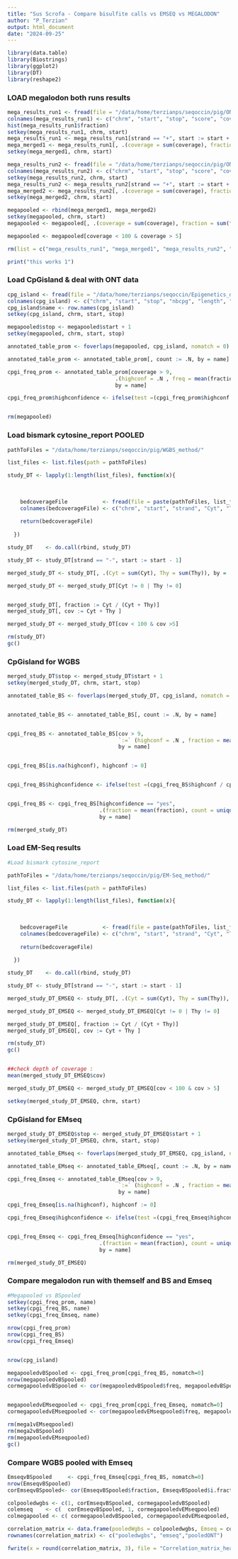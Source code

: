 ---
title: "Sus Scrofa - Compare bisulfite calls vs EMSEQ vs MEGALODON"
author: "P_Terzian"
output: html_document
date: "2024-09-25"
---


```{r, include=FALSE}
library(data.table)
library(Biostrings)
library(ggplot2)
library(DT)
library(reshape2)

```


### LOAD megalodon both runs results
```{r}
mega_results_run1 <- fread(file = "/data/home/terzianps/seqoccin/pig/ONT_method/Seqoccin.Pig.ONT.PAD93746.modified_bases.5mC.bed", stringsAsFactors = FALSE)
colnames(mega_results_run1) <- c("chrm", "start", "stop", "score", "coverage", "strand", "start2", "stop2", "Idonknow", "coverage", "fraction")
hist(mega_results_run1$fraction)
setkey(mega_results_run1, chrm, start)
mega_results_run1 <- mega_results_run1[strand == "+", start := start + 1]
mega_merged1 <- mega_results_run1[, .(coverage = sum(coverage), fraction = sum(fraction) / length(fraction)), by = .(chrm, start)]
setkey(mega_merged1, chrm, start)

mega_results_run2 <- fread(file = "/data/home/terzianps/seqoccin/pig/ONT_method/Seqoccin.Pig.ONT.PAE20806.modified_bases.5mC.bed", stringsAsFactors = FALSE)
colnames(mega_results_run2) <- c("chrm", "start", "stop", "score", "coverage", "strand", "start2", "stop2", "Idonknow", "coverage", "fraction")
setkey(mega_results_run2, chrm, start)
mega_results_run2 <- mega_results_run2[strand == "+", start := start + 1]
mega_merged2 <- mega_results_run2[, .(coverage = sum(coverage), fraction = sum(fraction) / length(fraction)), by = .(chrm, start)]
setkey(mega_merged2, chrm, start)

megapooled <- rbind(mega_merged1, mega_merged2)
setkey(megapooled, chrm, start)
megapooled <- megapooled[, .(coverage = sum(coverage), fraction = sum(fraction) / length(fraction)), by = .(chrm, start)]

megapooled <- megapooled[coverage < 100 & coverage > 5]

rm(list = c("mega_results_run1", "mega_merged1", "mega_results_run2", "mega_merged2"))

print("this works 1")
```


### Load CpGisland & deal with ONT data
```{r}
cpg_island <- fread(file = "/data/home/terzianps/seqoccin/Epigenetics_data_paper/R_script/sus_scrofa/sus_scrofa_tech_correlation/GCF_000003025.6_Sscrofa11.1.cpgIslandExtUnmasked.genbank.bed", sep="\t")
colnames(cpg_island) <- c("chrm", "start", "stop", "nbcpg", "length", "cpgNum", "gcNum", "perCpg", "perGc", "obsExp")
cpg_island$name <- row.names(cpg_island)
setkey(cpg_island, chrm, start, stop)

megapooled$stop <- megapooled$start + 1
setkey(megapooled, chrm, start, stop)

annotated_table_prom <- foverlaps(megapooled, cpg_island, nomatch = 0)

annotated_table_prom <- annotated_table_prom[, count := .N, by = name]

cpgi_freq_prom <- annotated_table_prom[coverage > 9,
                                  .(highconf = .N , freq = mean(fraction), count = unique(count)),
                                  by = name]

cpgi_freq_prom$highconfidence <- ifelse(test =(cpgi_freq_prom$highconf / cpgi_freq_prom$count) >= 0.4, yes = "yes", "no")


rm(megapooled)
```



### Load bismark cytosine_report POOLED
```{r}
pathToFiles = "/data/home/terzianps/seqoccin/pig/WGBS_method/"

list_files <- list.files(path = pathToFiles)

study_DT <- lapply(1:length(list_files), function(x){
    
    
  
    bedcoverageFile           <- fread(file = paste(pathToFiles, list_files[x], sep=""))
    colnames(bedcoverageFile) <- c("chrm", "start", "strand", "Cyt", "Thy", "di_context", "tri_context")
    
    return(bedcoverageFile)
    
  })

study_DT    <- do.call(rbind, study_DT)

study_DT <- study_DT[strand == "-", start := start - 1]

merged_study_DT <- study_DT[, .(Cyt = sum(Cyt), Thy = sum(Thy)), by = .(chrm, start)]

merged_study_DT <- merged_study_DT[Cyt != 0 | Thy != 0]


merged_study_DT[, fraction := Cyt / (Cyt + Thy)]
merged_study_DT[, cov := Cyt + Thy ]

merged_study_DT <- merged_study_DT[cov < 100 & cov >5]

rm(study_DT)
gc()

```


### CpGisland for WGBS 
```{r}

merged_study_DT$stop <- merged_study_DT$start + 1
setkey(merged_study_DT, chrm, start, stop)

annotated_table_BS <- foverlaps(merged_study_DT, cpg_island, nomatch = 0)


annotated_table_BS <- annotated_table_BS[, count := .N, by = name]


cpgi_freq_BS <- annotated_table_BS[cov > 9,
                                   `:=` (highconf = .N , fraction = mean(fraction), count = unique(count)),
                                   by = name]


cpgi_freq_BS[is.na(highconf), highconf := 0]


cpgi_freq_BS$highconfidence <- ifelse(test =(cpgi_freq_BS$highconf / cpgi_freq_BS$count) >= 0.4, yes = "yes", "no")


cpgi_freq_BS <- cpgi_freq_BS[highconfidence == "yes",
                             .(fraction = mean(fraction), count = unique(count)),
                             by = name]

rm(merged_study_DT)
```

### Load EM-Seq results
```{r}
#Load bismark cytosine_report

pathToFiles = "/data/home/terzianps/seqoccin/pig/EM-Seq_method/"

list_files <- list.files(path = pathToFiles)

study_DT <- lapply(1:length(list_files), function(x){
    
    
  
    bedcoverageFile           <- fread(file = paste(pathToFiles, list_files[x], sep=""))
    colnames(bedcoverageFile) <- c("chrm", "start", "strand", "Cyt", "Thy", "di_context", "tri_context")
    
    return(bedcoverageFile)
    
  })

study_DT    <- do.call(rbind, study_DT)

study_DT <- study_DT[strand == "-", start := start - 1]

merged_study_DT_EMSEQ <- study_DT[, .(Cyt = sum(Cyt), Thy = sum(Thy)), by = .(chrm, start)]

merged_study_DT_EMSEQ <- merged_study_DT_EMSEQ[Cyt != 0 | Thy != 0]

merged_study_DT_EMSEQ[, fraction := Cyt / (Cyt + Thy)]
merged_study_DT_EMSEQ[, cov := Cyt + Thy ]

rm(study_DT)
gc()


##check depth of coverage :
mean(merged_study_DT_EMSEQ$cov)

merged_study_DT_EMSEQ <- merged_study_DT_EMSEQ[cov < 100 & cov > 5]

setkey(merged_study_DT_EMSEQ, chrm, start)

```



### CpGisland for EMseq 
```{r}
merged_study_DT_EMSEQ$stop <- merged_study_DT_EMSEQ$start + 1
setkey(merged_study_DT_EMSEQ, chrm, start, stop)

annotated_table_EMseq <- foverlaps(merged_study_DT_EMSEQ, cpg_island, nomatch = 0)

annotated_table_EMseq <- annotated_table_EMseq[, count := .N, by = name]

cpgi_freq_Emseq <- annotated_table_EMseq[cov > 9,
                                   `:=` (highconf = .N , fraction = mean(fraction), count = unique(count)),
                                   by = name]

cpgi_freq_Emseq[is.na(highconf), highconf := 0]

cpgi_freq_Emseq$highconfidence <- ifelse(test =(cpgi_freq_Emseq$highconf / cpgi_freq_Emseq$count) >= 0.4, yes = "yes", "no")


cpgi_freq_Emseq <- cpgi_freq_Emseq[highconfidence == "yes",
                             .(fraction = mean(fraction), count = unique(count)),
                             by = name]

rm(merged_study_DT_EMSEQ)

```


### Compare megalodon run with themself and BS and Emseq
```{r}

#Megapooled vs BSpooled
setkey(cpgi_freq_prom, name)
setkey(cpgi_freq_BS, name)
setkey(cpgi_freq_Emseq, name)

nrow(cpgi_freq_prom)
nrow(cpgi_freq_BS)
nrow(cpgi_freq_Emseq)


nrow(cpg_island)

megapooledvBSpooled <- cpgi_freq_prom[cpgi_freq_BS, nomatch=0]
nrow(megapooledvBSpooled)
cormegapooledvBSpooled <- cor(megapooledvBSpooled$freq, megapooledvBSpooled$fraction)


megapooledvEMseqpooled <- cpgi_freq_prom[cpgi_freq_Emseq, nomatch=0]
cormegapooledvEMseqpooled <- cor(megapooledvEMseqpooled$freq, megapooledvEMseqpooled$fraction)

rm(mega1vEMseqpooled)
rm(mega2vBSpooled)
rm(megapooledvEMseqpooled)
gc()

```


### Compare WGBS pooled with Emseq
```{r}
EmseqvBSpooled     <- cpgi_freq_Emseq[cpgi_freq_BS, nomatch=0]
nrow(EmseqvBSpooled)
corEmseqvBSpooled<- cor(EmseqvBSpooled$fraction, EmseqvBSpooled$i.fraction)

colpooledwgbs <- c(1, corEmseqvBSpooled, cormegapooledvBSpooled)
colemseq    <- c(  corEmseqvBSpooled, 1, cormegapooledvEMseqpooled)
colmegapooled <- c( cormegapooledvBSpooled, cormegapooledvEMseqpooled,  1)

correlation_matrix <- data.frame(pooledWgbs = colpooledwgbs, Emseq = colemseq, pooledONT = colmegapooled)
rownames(correlation_matrix) <- c("pooledwgbs", "emseq","pooledONT")

fwrite(x = round(correlation_matrix, 3), file = "Correlation_matrix_heatmaptechdatapaper_cpgislands_average.ucsc.unmasked.tsv", sep = "\t")

```
